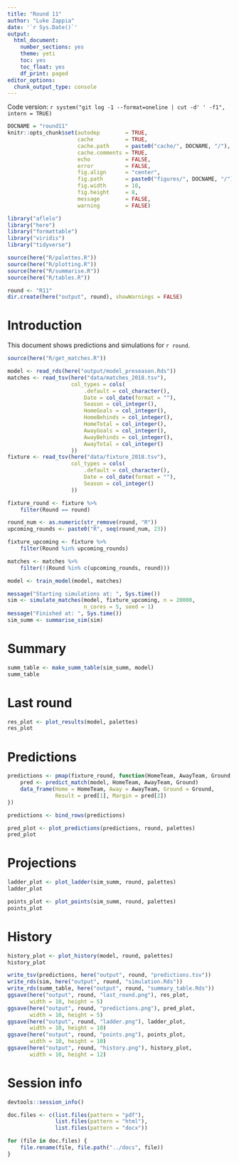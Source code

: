 ```yaml
---
title: "Round 11"
author: "Luke Zappia"
date: '`r Sys.Date()`'
output:
  html_document:
    number_sections: yes
    theme: yeti
    toc: yes
    toc_float: yes
    df_print: paged
editor_options: 
  chunk_output_type: console
---
```


Code version: `r system("git log -1 --format=oneline | cut -d' ' -f1", intern = TRUE)`

```r
DOCNAME = "round11"
knitr::opts_chunk$set(autodep        = TRUE,
                      cache          = TRUE,
                      cache.path     = paste0("cache/", DOCNAME, "/"),
                      cache.comments = TRUE,
                      echo           = FALSE,
                      error          = FALSE,
                      fig.align      = "center",
                      fig.path       = paste0("figures/", DOCNAME, "/"),
                      fig.width      = 10,
                      fig.height     = 8,
                      message        = FALSE,
                      warning        = FALSE)
```

```r
library("aflelo")
library("here")
library("formattable")
library("viridis")
library("tidyverse")
```

```r
source(here("R/palettes.R"))
source(here("R/plotting.R"))
source(here("R/summarise.R"))
source(here("R/tables.R"))
```

```r
round <- "R11"
dir.create(here("output", round), showWarnings = FALSE)
```

Introduction
============

This document shows predictions and simulations for `r round`. 

```r
source(here("R/get_matches.R"))

model <- read_rds(here("output/model_preseason.Rds"))
matches <- read_tsv(here("data/matches_2018.tsv"),
                    col_types = cols(
                        .default = col_character(),
                        Date = col_date(format = ""),
                        Season = col_integer(),
                        HomeGoals = col_integer(),
                        HomeBehinds = col_integer(),
                        HomeTotal = col_integer(),
                        AwayGoals = col_integer(),
                        AwayBehinds = col_integer(),
                        AwayTotal = col_integer()
                    ))
fixture <- read_tsv(here("data/fixture_2018.tsv"),
                    col_types = cols(
                        .default = col_character(),
                        Date = col_date(format = ""),
                        Season = col_integer()
                    ))

fixture_round <- fixture %>%
    filter(Round == round)

round_num <- as.numeric(str_remove(round, "R"))
upcoming_rounds <- paste0("R", seq(round_num, 23))

fixture_upcoming <- fixture %>%
    filter(Round %in% upcoming_rounds)

matches <- matches %>%
    filter(!(Round %in% c(upcoming_rounds, round)))
```

```r
model <- train_model(model, matches)
```

```r
message("Starting simulations at: ", Sys.time())
sim <- simulate_matches(model, fixture_upcoming, n = 20000,
                        n_cores = 5, seed = 1)
message("Finished at: ", Sys.time())
sim_summ <- summarise_sim(sim)
```

Summary
=======

```r
summ_table <- make_summ_table(sim_summ, model)
summ_table
```

Last round
==========

```r
res_plot <- plot_results(model, palettes)
res_plot
```

Predictions
===========

```r
predictions <- pmap(fixture_round, function(HomeTeam, AwayTeam, Ground, ...) {
    pred <- predict_match(model, HomeTeam, AwayTeam, Ground)
    data_frame(Home = HomeTeam, Away = AwayTeam, Ground = Ground,
               Result = pred[1], Margin = pred[2])
})

predictions <- bind_rows(predictions)
```

```r
pred_plot <- plot_predictions(predictions, round, palettes)
pred_plot
```

Projections
===========

```r
ladder_plot <- plot_ladder(sim_summ, round, palettes)
ladder_plot
```

```r
points_plot <- plot_points(sim_summ, round, palettes)
points_plot
```

History
=======

```r
history_plot <- plot_history(model, round, palettes)
history_plot
```

```r
write_tsv(predictions, here("output", round, "predictions.tsv"))
write_rds(sim, here("output", round, "simulation.Rds"))
write_rds(summ_table, here("output", round, "summary_table.Rds"))
ggsave(here("output", round, "last_round.png"), res_plot,
       width = 10, height = 5)
ggsave(here("output", round, "predictions.png"), pred_plot,
       width = 10, height = 5)
ggsave(here("output", round, "ladder.png"), ladder_plot,
       width = 10, height = 10)
ggsave(here("output", round, "points.png"), points_plot,
       width = 10, height = 10)
ggsave(here("output", round, "history.png"), history_plot,
       width = 10, height = 12)
```

Session info
============

```r
devtools::session_info()
```

```r
doc.files <- c(list.files(pattern = "pdf"),
               list.files(pattern = "html"),
               list.files(pattern = "docx"))

for (file in doc.files) {
    file.rename(file, file.path("../docs", file))
}
```
